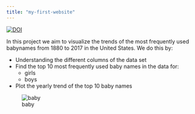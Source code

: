 ```yaml
---
title: "my-first-website"
---
```


[![DOI](https://zenodo.org/badge/690069984.svg)](https://zenodo.org/badge/latestdoi/690069984)


In this project we aim to visualize the trends of the most frequently used babynames from 1880 to 2017 in the United States. We do this by:

- Understanding the different columns of the data set
- Find the top 10 most frequently used baby names in the data for:
  - girls
  - boys
- Plot the yearly trend of the top 10 baby names

![baby](image.jpg)


